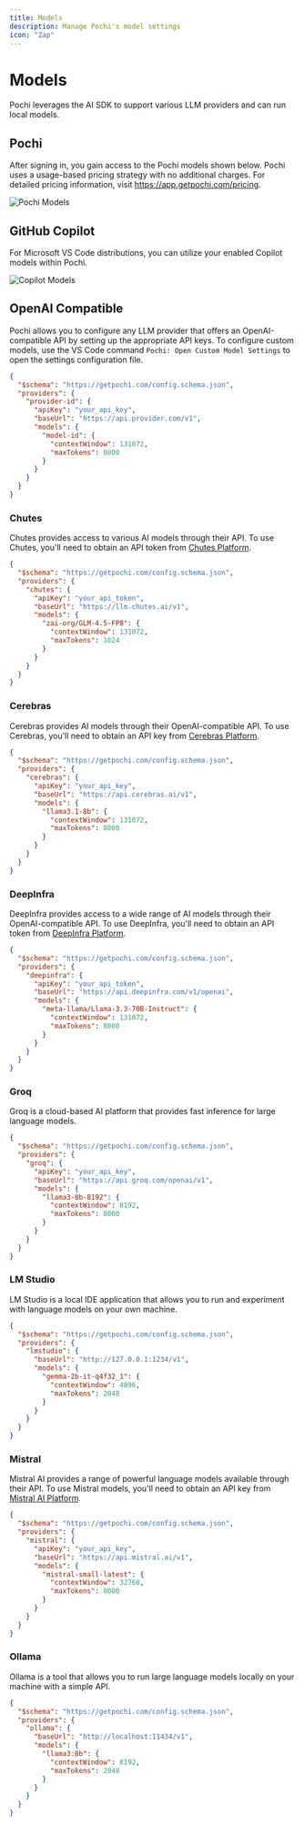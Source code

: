 ```yaml
---
title: Models
description: Manage Pochi's model settings
icon: "Zap"
---
```


# Models

Pochi leverages the AI SDK to support various LLM providers and can run local models.

## Pochi

After signing in, you gain access to the Pochi models shown below. Pochi uses a usage-based pricing strategy with no additional charges. For detailed pricing information, visit https://app.getpochi.com/pricing.

![Pochi Models](../assets/images/pochi-models.png)

## GitHub Copilot

For Microsoft VS Code distributions, you can utilize your enabled Copilot models within Pochi.

![Copilot Models](../assets/images/copilot-models.png)

## OpenAI Compatible

Pochi allows you to configure any LLM provider that offers an OpenAI-compatible API by setting up the appropriate API keys. To configure custom models, use the VS Code command `Pochi: Open Custom Model Settings` to open the settings configuration file.

```json
{
  "$schema": "https://getpochi.com/config.schema.json",
  "providers": {
    "provider-id": {
      "apiKey": "your_api_key",
      "baseUrl": "https://api.provider.com/v1",
      "models": {
        "model-id": {
          "contextWindow": 131072,
          "maxTokens": 8000
        }
      }
    }
  }
}
```

### Chutes

Chutes provides access to various AI models through their API. To use Chutes, you'll need to obtain an API token from [Chutes Platform](https://chutes.ai/).

```json
{
  "$schema": "https://getpochi.com/config.schema.json",
  "providers": {
    "chutes": {
      "apiKey": "your_api_token",
      "baseUrl": "https://llm.chutes.ai/v1",
      "models": {
        "zai-org/GLM-4.5-FP8": {
          "contextWindow": 131072,
          "maxTokens": 1024
        }
      }
    }
  }
}
```

### Cerebras

Cerebras provides AI models through their OpenAI-compatible API. To use Cerebras, you'll need to obtain an API key from [Cerebras Platform](https://inference.cerebras.ai/).

```json
{
  "$schema": "https://getpochi.com/config.schema.json",
  "providers": {
    "cerebras": {
      "apiKey": "your_api_key",
      "baseUrl": "https://api.cerebras.ai/v1",
      "models": {
        "llama3.1-8b": {
          "contextWindow": 131072,
          "maxTokens": 8000
        }
      }
    }
  }
}
```

### DeepInfra

DeepInfra provides access to a wide range of AI models through their OpenAI-compatible API. To use DeepInfra, you'll need to obtain an API token from [DeepInfra Platform](https://deepinfra.com/).

```json
{
  "$schema": "https://getpochi.com/config.schema.json",
  "providers": {
    "deepinfra": {
      "apiKey": "your_api_token",
      "baseUrl": "https://api.deepinfra.com/v1/openai",
      "models": {
        "meta-llama/Llama-3.3-70B-Instruct": {
          "contextWindow": 131072,
          "maxTokens": 8000
        }
      }
    }
  }
}
```

### Groq

Groq is a cloud-based AI platform that provides fast inference for large language models.

```json
{
  "$schema": "https://getpochi.com/config.schema.json",
  "providers": {
    "groq": {
      "apiKey": "your_api_key",
      "baseUrl": "https://api.groq.com/openai/v1",
      "models": {
        "llama3-8b-8192": {
          "contextWindow": 8192,
          "maxTokens": 8000
        }
      }
    }
  }
}
```

### LM Studio

LM Studio is a local IDE application that allows you to run and experiment with language models on your own machine.

```json
{
  "$schema": "https://getpochi.com/config.schema.json",
  "providers": {
    "lmstudio": {
      "baseUrl": "http://127.0.0.1:1234/v1",
      "models": {
        "gemma-2b-it-q4f32_1": {
          "contextWindow": 4096,
          "maxTokens": 2048
        }
      }
    }
  }
}
```

### Mistral

Mistral AI provides a range of powerful language models available through their API. To use Mistral models, you'll need to obtain an API key from [Mistral AI Platform](https://console.mistral.ai/).

```json
{
  "$schema": "https://getpochi.com/config.schema.json",
  "providers": {
    "mistral": {
      "apiKey": "your_api_key",
      "baseUrl": "https://api.mistral.ai/v1",
      "models": {
        "mistral-small-latest": {
          "contextWindow": 32768,
          "maxTokens": 8000
        }
      }
    }
  }
}
```

### Ollama

Ollama is a tool that allows you to run large language models locally on your machine with a simple API.

```json
{
  "$schema": "https://getpochi.com/config.schema.json",
  "providers": {
    "ollama": {
      "baseUrl": "http://localhost:11434/v1",
      "models": {
        "llama3:8b": {
          "contextWindow": 8192,
          "maxTokens": 2048
        }
      }
    }
  }
}
```
